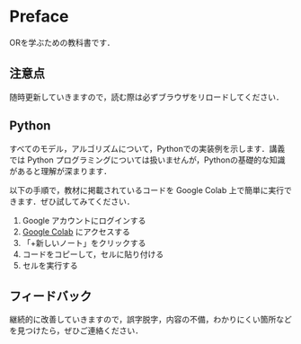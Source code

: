 # Preface {.unnumbered}

ORを学ぶための教科書です．

## 注意点

随時更新していきますので，読む際は必ずブラウザをリロードしてください．

## Python

すべてのモデル，アルゴリズムについて，Pythonでの実装例を示します．講義では Python プログラミングについては扱いませんが，Pythonの基礎的な知識があると理解が深まります．

以下の手順で，教材に掲載されているコードを Google Colab 上で簡単に実行できます．ぜひ試してみてください．

1. Google アカウントにログインする
2. [Google Colab](https://colab.research.google.com/) にアクセスする
3. 「+新しいノート」をクリックする
4. コードをコピーして，セルに貼り付ける
5. セルを実行する

## フィードバック

継続的に改善していきますので，誤字脱字，内容の不備，わかりにくい箇所などを見つけたら，ぜひご連絡ください．
